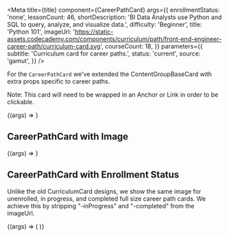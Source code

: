 
<Meta
  title={title}
  component={CareerPathCard}
  args={{
    enrollmentStatus: 'none',
    lessonCount: 46,
    shortDescription:
      'BI Data Analysts use Python and SQL to query, analyze, and visualize data.',
    difficulty: 'Beginner',
    title: 'Python 101',
    imageUrl:
      'https://static-assets.codecademy.com/components/curriculum/path/front-end-engineer-career-path/curriculum-card.svg',
    courseCount: 18,
  }}
  parameters={{
    subtitle: 'Curriculum card for career paths.',
    status: 'current',
    source: 'gamut',
  }}
/>

For the `CareerPathCard` we've extended the <LinkTo kind="brand-labs-molecules-contentgroupbasecard">ContentGroupBaseCard</LinkTo> with extra props specific to career paths.

Note: This card will need to be wrapped in an Anchor or Link in order to be clickable.

<Canvas>
  <Story name="CareerPathCard">{(args) => <CareerPathCard {...args} />}</Story>
</Canvas>

<Props story="CareerPathCard" />

## CareerPathCard with Image

<Canvas>
  <Story name="CareerPathCard with Image">
    {(args) => <CareerPathCard {...args} isFullSize />}
  </Story>
</Canvas>

## CareerPathCard with Enrollment Status

Unlike the old <LinkTo kind="brand-labs-molecules-curriculumcard--curriculum-card#career-path-description-variant">
CurriculumCard</LinkTo> designs, we show the same image for unenrolled, in progress, and completed full size career path cards. We achieve this by stripping "-inProgress" and "-completed" from the imageUrl.

<Canvas>
  <Story name="CareerPathCard with Enrollment Status">
    {(args) => (
      <LayoutGrid gap={24} pb={8}>
        <Column size={6}>
          <CareerPathCard {...args} enrollmentStatus="inProgress" />
        </Column>
        <Column size={6}>
          <CareerPathCard {...args} enrollmentStatus="completed" />
        </Column>
        <Column size={6}>
          <CareerPathCard
            {...args}
            enrollmentStatus="inProgress"
            isFullSize
            imageUrl="https://static-assets.codecademy.com/components/curriculum/path/securing-express-applications/curriculum-card-inProgress.svg"
          />
        </Column>
        <Column size={6}>
          <CareerPathCard
            {...args}
            enrollmentStatus="completed"
            isFullSize
            imageUrl="https://static-assets.codecademy.com/components/curriculum/path/securing-express-applications/curriculum-card-completed.svg"
          />
        </Column>
      </LayoutGrid>
    )}
  </Story>
</Canvas>
